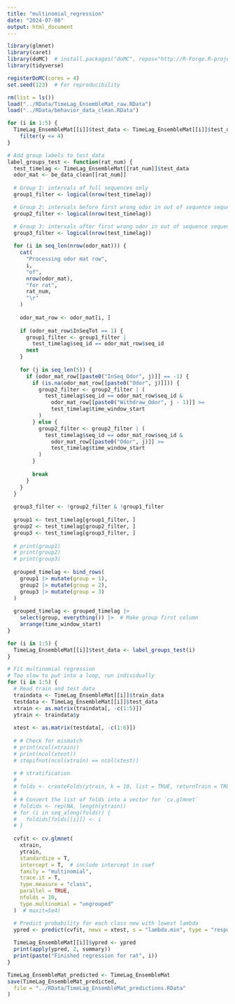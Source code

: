```yaml
---
title: "multinomial_regression"
date: "2024-07-08"
output: html_document
---
```


```r
library(glmnet)
library(caret)
library(doMC)  # install.packages("doMC", repos="http://R-Forge.R-project.org")
library(tidyverse)
```

```r
registerDoMC(cores = 4)
set.seed(123)  # For reproducibility
```

```r
rm(list = ls())
load("../RData/TimeLag_EnsembleMat_raw.RData")
load("../RData/behavior_data_clean.RData")
```

```r
for (i in 1:5) {
  TimeLag_EnsembleMat[[i]]$test_data <- TimeLag_EnsembleMat[[i]]$test_data |>
    filter(y <= 4)
}
```

```r
# Add group labels to test_data
label_groups_test <- function(rat_num) {
  test_timelag <- TimeLag_EnsembleMat[[rat_num]]$test_data
  odor_mat <- be_data_clean[[rat_num]]
  
  # Group 1: intervals of full sequences only
  group1_filter <- logical(nrow(test_timelag))

  # Group 2: intervals before first wrong odor in out of sequence sequences
  group2_filter <- logical(nrow(test_timelag))

  # Group 3: intervals after first wrong odor in out of sequence sequences
  group3_filter <- logical(nrow(test_timelag))
  
  for (i in seq_len(nrow(odor_mat))) {
    cat(
      "Processing odor mat row",
      i,
      "of",
      nrow(odor_mat),
      "for rat",
      rat_num,
      "\r"
    )
    
    odor_mat_row <- odor_mat[i, ]
    
    if (odor_mat_row$InSeqTot == 1) {
      group1_filter <- group1_filter |
        test_timelag$seq_id == odor_mat_row$seq_id
      next
    }
    
    for (j in seq_len(5)) {
      if (odor_mat_row[[paste0("InSeq_Odor", j)]] == -1) {
        if (is.na(odor_mat_row[[paste0("Odor", j)]])) {
          group2_filter <- group2_filter | (
            test_timelag$seq_id == odor_mat_row$seq_id &
              odor_mat_row[[paste0("Withdraw_Odor", j - 1)]] >=
              test_timelag$time_window_start
          )
        } else {
          group2_filter <- group2_filter | (
            test_timelag$seq_id == odor_mat_row$seq_id &
              odor_mat_row[[paste0("Odor", j)]] >=
              test_timelag$time_window_start
          )
        }
        
        break
      }
    }
  }
  
  group3_filter <- !group2_filter & !group1_filter
  
  group1 <- test_timelag[group1_filter, ]
  group2 <- test_timelag[group2_filter, ]
  group3 <- test_timelag[group3_filter, ]
  
  # print(group1)
  # print(group2)
  # print(group3)
  
  grouped_timelag <- bind_rows(
    group1 |> mutate(group = 1),
    group2 |> mutate(group = 2),
    group3 |> mutate(group = 3)
  )
  
  grouped_timelag <- grouped_timelag |>
    select(group, everything()) |>  # Make group first column
    arrange(time_window_start)
}
```

```r
for (i in 1:5) {
  TimeLag_EnsembleMat[[i]]$test_data <- label_groups_test(i)
}
```

```r
# Fit multinomial regression
# Too slow to put into a loop, run individually
for (i in 1:5) {
  # Read train and test data
  traindata <- TimeLag_EnsembleMat[[i]]$train_data
  testdata <- TimeLag_EnsembleMat[[i]]$test_data
  xtrain <- as.matrix(traindata[, -c(1:5)])
  ytrain <- traindata$y
  
  xtest <- as.matrix(testdata[, -c(1:6)])
  
  # # Check for mismatch
  # print(ncol(xtrain))
  # print(ncol(xtest))
  # stopifnot(ncol(xtrain) == ncol(xtest))
  
  # # stratification
  # 
  # folds <- createFolds(ytrain, k = 10, list = TRUE, returnTrain = TRUE)
  # 
  # # Convert the list of folds into a vector for `cv.glmnet`
  # foldids <- rep(NA, length(ytrain))
  # for (i in seq_along(folds)) {
  #   foldids[folds[[i]]] <- i
  # }
  
  cvfit <- cv.glmnet(
    xtrain,
    ytrain,
    standardize = T,
    intercept = T,  # include intercept in coef
    family = "multinomial",
    trace.it = T,
    type.measure = "class",
    parallel = TRUE,
    nfolds = 10,
    type.multinomial = "ungrouped"
  )  # maxit=5e4)

  # Predict probability for each class new with lowest lambda
  ypred <- predict(cvfit, newx = xtest, s = "lambda.min", type = "response")
  
  TimeLag_EnsembleMat[[i]]$ypred <- ypred
  print(apply(ypred, 2, summary))
  print(paste("Finished regression for rat", i))
}
```

```r
TimeLag_EnsembleMat_predicted <- TimeLag_EnsembleMat
save(TimeLag_EnsembleMat_predicted,
  file = "../RData/TimeLag_EnsembleMat_predictions.RData"
)
```
